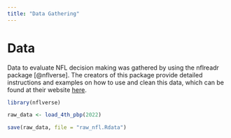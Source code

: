 ```yaml
---
title: "Data Gathering"
---
```


# Data

Data to evaluate NFL decision making was gathered by using the nflreadr package [@nflverse]. The creators of this package provide detailed instructions and examples on how to use and clean this data, which can be found at their website [here](https://nflreadr.nflverse.com/).

```r
library(nflverse)

raw_data <- load_4th_pbp(2022)
```

```r
save(raw_data, file = "raw_nfl.Rdata")
```
